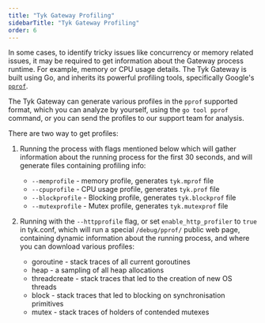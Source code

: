 ```yaml
---
title: "Tyk Gateway Profiling"
sidebarTitle: "Tyk Gateway Profiling"
order: 6
---
```


In some cases, to identify tricky issues like concurrency or memory related issues, it may be required to get information about the Gateway process runtime. For example, memory or CPU usage details.
The Tyk Gateway is built using Go, and inherits its powerful profiling tools, specifically Google's [`pprof`](https://github.com/google/pprof/).

The Tyk Gateway can generate various profiles in the `pprof` supported format, which you can analyze by yourself, using the `go tool pprof` command, or you can send the profiles to our support team for analysis.

There are two way to get profiles:

1. Running the process with flags mentioned below which will gather information about the running process for the first 30 seconds, and will generate files containing profiling info:

    * `--memprofile` - memory profile, generates `tyk.mprof` file
    * `--cpuprofile` - CPU usage profile, generates `tyk.prof` file
    * `--blockprofile` - Blocking profile, generates `tyk.blockprof` file
    * `--mutexprofile` - Mutex profile, generates `tyk.mutexprof` file

2. Running with the `--httpprofile` flag, or set `enable_http_profiler` to `true` in tyk.conf, which will run a special `/debug/pprof/` public web page, containing dynamic information about the running process, and where you can download various profiles:

    * goroutine    - stack traces of all current goroutines
    * heap         - a sampling of all heap allocations
    * threadcreate - stack traces that led to the creation of new OS threads
    * block        - stack traces that led to blocking on synchronisation primitives
    * mutex        - stack traces of holders of contended mutexes
